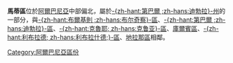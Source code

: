 {{Infomation of Subdivisions|
Map=Image:AlbaniaMat.png|
MapSize=100px|
Nation=阿爾巴尼亞|
enNation=Albania|
Lang=阿爾巴尼亞語|
oName=Matit|
Lv=區|
Capital=[[布雷利|布雷利]]|
tArea=1,028|
tPop=62,000|
PopYear=2004|
ISOcode=AL-MT|
}}

'''馬蒂區'''位於[[阿爾巴尼亞|阿爾巴尼亞]]中部偏北，屬於[[第巴爾州|-{zh-hant:第巴爾 ;zh-hans:迪勃拉}-州]]的一部分，與[[布爾基則區|-{zh-hant:布爾基則 ;zh-hans:布尔奇察}-區]]、[[第巴爾區|-{zh-hant:第巴爾 ;zh-hans:迪勃拉}-區]]、[[克魯耶區|-{zh-hant:克魯耶; zh-hans:克鲁亚}-區]]、[[庫爾賓區|庫爾賓區]]、[[利布拉德區|-{zh-hant:利布拉德; zh-hans:利布拉什德;}-區]]、[[地拉那區|地拉那區]]相鄰。

{{阿爾巴尼亞小作品}}

{{Districts of Albania}}

[[Category:阿爾巴尼亞區份|Category:阿爾巴尼亞區份]]